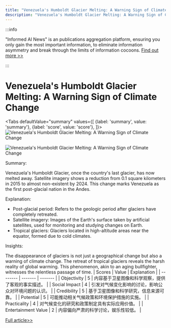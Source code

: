 ```yaml
---
title: "Venezuela's Humboldt Glacier Melting: A Warning Sign of Climate Change"
description: "Venezuela's Humboldt Glacier Melting: A Warning Sign of Climate Change"
---
```



:::info

"Informed AI News" is an publications aggregation platform, ensuring you only gain the most important information, to eliminate information asymmetry and break through the limits of information cocoons.  [Find out more >>](/docs/guides)

:::

# Venezuela's Humboldt Glacier Melting: A Warning Sign of Climate Change


<Tabs
	defaultValue="summary"
	values={[
	{label: 'summary', value: 'summary'},
	{label: 'score', value: 'score'},
]}>
<TabItem value="summary">
<img
  src="https://image.informedainews.com/2024/06/Eco-k1l-1717900323-0.jpg"
  alt="Venezuela's Humboldt Glacier Melting: A Warning Sign of Climate Change"
/>

<img
  src="https://image.informedainews.com/2024/06/Eco-PG8-1717900323-1.jpg"
  alt="Venezuela's Humboldt Glacier Melting: A Warning Sign of Climate Change"
/>



Summary:

Venezuela's Humboldt Glacier, once the country's last glacier, has now melted away. Satellite imagery shows a reduction from 0.1 square kilometers in 2015 to almost non-existent by 2024. This change marks Venezuela as the first post-glacial nation in the Andes.

Explanation:

- Post-glacial period: Refers to the geologic period after glaciers have completely retreated.
- Satellite imagery: Images of the Earth's surface taken by artificial satellites, used for monitoring and studying changes on Earth.
- Tropical glaciers: Glaciers located in high-altitude areas near the equator, formed due to cold climates.

Insights:

The disappearance of glaciers is not just a geographical change but also a warning of climate change. The retreat of tropical glaciers reveals the harsh reality of global warming. This phenomenon, akin to an aging bullfighter, witnesses the relentless passage of time.
</TabItem>
<TabItem value="score">
	| Scores     | Value   | Explanation |
	| -------- | ------- | ------- |
	| Objectivity  | 5    | 内容基于卫星图像和科学观察，提供了客观的事实描述。    |
	| Social Impact | 4     | 引发对气候变化影响的讨论，影响公众对环境问题的认识。    |
	| Credibility    | 5    | 基于卫星图像和科学研究，信息来源可靠。    |
	| Potential    | 5    | 可能推动相关气候政策和环境保护措施的实施。    |
	| Practicality    | 4    | 对气候变化的研究和政策制定具有实际应用价值。    |
	| Entertainment Value    | 2    | 内容偏向严肃的科学讨论，娱乐性较低。    |
</TabItem>
</Tabs>

[Full article>>](https://www.cnbeta.com.tw/articles/science/1434043.htm)

